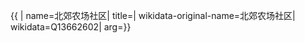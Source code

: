 {{ {{{1|PRC admin/showdata}}}|
name=北郊农场社区|
title=|
wikidata-original-name=北郊农场社区|
wikidata=Q13662602|
arg={{{arg|}}}}}